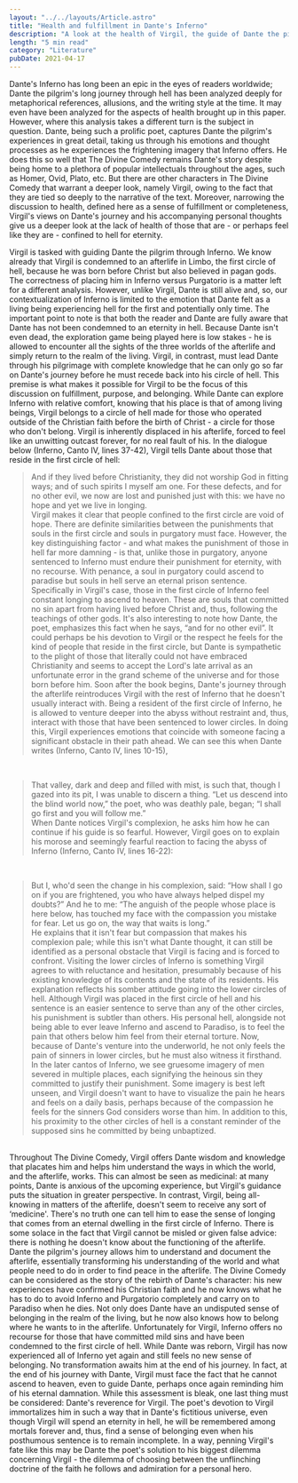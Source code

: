 ```yaml
---
layout: "../../layouts/Article.astro"
title: "Health and fulfillment in Dante's Inferno"
description: "A look at the health of Virgil, the guide of Dante the pilgrim, in Dante's Inferno"
length: "5 min read"
category: "Literature"
pubDate: 2021-04-17
---
```


Dante's Inferno has long been an epic in the eyes of readers worldwide; Dante the
pilgrim's long journey through hell has been analyzed deeply for metaphorical references,
allusions, and the writing style at the time. It may even have been analyzed for the aspects of
health brought up in this paper. However, where this analysis takes a different turn is the subject
in question. Dante, being such a prolific poet, captures Dante the pilgrim's experiences in great
detail, taking us through his emotions and thought processes as he experiences the frightening
imagery that Inferno offers. He does this so well that The Divine Comedy remains Dante's story
despite being home to a plethora of popular intellectuals throughout the ages, such as Homer,
Ovid, Plato, etc. But there are other characters in The Divine Comedy that warrant a deeper look,
namely Virgil, owing to the fact that they are tied so deeply to the narrative of the text.
Moreover, narrowing the discussion to health, defined here as a sense of fulfillment or
completeness, Virgil's views on Dante's journey and his accompanying personal thoughts give
us a deeper look at the lack of health of those that are - or perhaps feel like they are - confined to
hell for eternity.
<br />

Virgil is tasked with guiding Dante the pilgrim through Inferno. We know already that
Virgil is condemned to an afterlife in Limbo, the first circle of hell, because he was born before
Christ but also believed in pagan gods. The correctness of placing him in Inferno versus
Purgatorio is a matter left for a different analysis. However, unlike Virgil, Dante is still alive and,
so, our contextualization of Inferno is limited to the emotion that Dante felt as a living being
experiencing hell for the first and potentially only time. The important point to note is that both
the reader and Dante are fully aware that Dante has not been condemned to an eternity in hell.
Because Dante isn't even dead, the exploration game being played here is low stakes - he is
allowed to encounter all the sights of the three worlds of the afterlife and simply return to the
realm of the living. Virgil, in contrast, must lead Dante through his pilgrimage with complete
knowledge that he can only go so far on Dante's journey before he must recede back into his
circle of hell. This premise is what makes it possible for Virgil to be the focus of this discussion
on fulfillment, purpose, and belonging. While Dante can explore Inferno with relative comfort,
knowing that his place is that of among living beings, Virgil belongs to a circle of hell made for
those who operated outside of the Christian faith before the birth of Christ - a circle for those
who don't belong. Virgil is inherently displaced in his afterlife, forced to feel like an unwitting
outcast forever, for no real fault of his. In the dialogue below (Inferno, Canto IV, lines 37-42),
Virgil tells Dante about those that reside in the first circle of hell:
<br />

> And if they lived before Christianity,
> they did not worship God in fitting ways;
> and of such spirits I myself am one.
> For these defects, and for no other evil,
> we now are lost and punished just with this:
> we have no hope and yet we live in longing.
> <br />
Virgil makes it clear that people confined to the first circle are void of hope. There are
definite similarities between the punishments that souls in the first circle and souls in purgatory
must face. However, the key distinguishing factor - and what makes the punishment of those in
hell far more damning - is that, unlike those in purgatory, anyone sentenced to Inferno must
endure their punishment for eternity, with no recourse. With penance, a soul in purgatory could
ascend to paradise but souls in hell serve an eternal prison sentence. Specifically in Virgil's case,
those in the first circle of Inferno feel constant longing to ascend to heaven. These are souls that
committed no sin apart from having lived before Christ and, thus, following the teachings of
other gods. It's also interesting to note how Dante, the poet, emphasizes this fact when he says,
“and for no other evil”. It could perhaps be his devotion to Virgil or the respect he feels for the
kind of people that reside in the first circle, but Dante is sympathetic to the plight of those that
literally could not have embraced Christianity and seems to accept the Lord's late arrival as an
unfortunate error in the grand scheme of the universe and for those born before him.
Soon after the book begins, Dante's journey through the afterlife reintroduces Virgil with
the rest of Inferno that he doesn't usually interact with. Being a resident of the first circle of
Inferno, he is allowed to venture deeper into the abyss without restraint and, thus, interact with
those that have been sentenced to lower circles. In doing this, Virgil experiences emotions that
coincide with someone facing a significant obstacle in their path ahead. We can see this when
Dante writes (Inferno, Canto IV, lines 10-15),
<br />

> That valley, dark and deep and filled with mist,
> is such that, though I gazed into its pit,
> I was unable to discern a thing.
> “Let us descend into the blind world now,”
> the poet, who was deathly pale, began;
> “I shall go first and you will follow me.”
> <br />
When Dante notices Virgil's complexion, he asks him how he can continue if his guide is
so fearful. However, Virgil goes on to explain his morose and seemingly fearful reaction to
facing the abyss of Inferno (Inferno, Canto IV, lines 16-22):
<br />

> But I, who'd seen the change in his complexion,
> said: “How shall I go on if you are frightened,
> you who have always helped dispel my doubts?”
> And he to me: “The anguish of the people
> whose place is here below, has touched my face
> with the compassion you mistake for fear.
> Let us go on, the way that waits is long.”
> <br />
He explains that it isn't fear but compassion that makes his complexion pale; while this
isn't what Dante thought, it can still be identified as a personal obstacle that Virgil is facing and
is forced to confront. Visiting the lower circles of Inferno is something Virgil agrees to with
reluctance and hesitation, presumably because of his existing knowledge of its contents and the
state of its residents. His explanation reflects his somber attitude going into the lower circles of
hell. Although Virgil was placed in the first circle of hell and his sentence is an easier sentence to
serve than any of the other circles, his punishment is subtler than others. His personal hell,
alongside not being able to ever leave Inferno and ascend to Paradiso, is to feel the pain that
others below him feel from their eternal torture. Now, because of Dante's venture into the
underworld, he not only feels the pain of sinners in lower circles, but he must also witness it
firsthand. In the later cantos of Inferno, we see gruesome imagery of men severed in multiple
places, each signifying the heinous sin they committed to justify their punishment. Some
imagery is best left unseen, and Virgil doesn't want to have to visualize the pain he hears and
feels on a daily basis, perhaps because of the compassion he feels for the sinners God considers
worse than him. In addition to this, his proximity to the other circles of hell is a constant
reminder of the supposed sins he committed by being unbaptized.
<br />
Throughout The Divine Comedy, Virgil offers Dante wisdom and knowledge that
placates him and helps him understand the ways in which the world, and the afterlife, works.
This can almost be seen as medicinal: at many points, Dante is anxious of the upcoming
experience, but Virgil's guidance puts the situation in greater perspective. In contrast, Virgil,
being all-knowing in matters of the afterlife, doesn't seem to receive any sort of ‘medicine'.
There's no truth one can tell him to ease the sense of longing that comes from an eternal
dwelling in the first circle of Inferno. There is some solace in the fact that Virgil cannot be
misled or given false advice: there is nothing he doesn't know about the functioning of the
afterlife.
<br />
Dante the pilgrim's journey allows him to understand and document the afterlife,
essentially transforming his understanding of the world and what people need to do in order to
find peace in the afterlife. The Divine Comedy can be considered as the story of the rebirth of
Dante's character: his new experiences have confirmed his Christian faith and he now knows
what he has to do to avoid Inferno and Purgatorio completely and carry on to Paradiso when he
dies. Not only does Dante have an undisputed sense of belonging in the realm of the living, but
he now also knows how to belong where he wants to in the afterlife. Unfortunately for Virgil,
Inferno offers no recourse for those that have committed mild sins and have been condemned to
the first circle of hell. While Dante was reborn, Virgil has now experienced all of Inferno yet
again and still feels no new sense of belonging. No transformation awaits him at the end of his
journey. In fact, at the end of his journey with Dante, Virgil must face the fact that he cannot
ascend to heaven, even to guide Dante, perhaps once again reminding him of his eternal
damnation. While this assessment is bleak, one last thing must be considered: Dante's reverence
for Virgil. The poet's devotion to Virgil immortalizes him in such a way that in Dante's fictitious
universe, even though Virgil will spend an eternity in hell, he will be remembered among
mortals forever and, thus, find a sense of belonging even when his posthumous sentence is to
remain incomplete. In a way, penning Virgil's fate like this may be Dante the poet's solution to
his biggest dilemma concerning Virgil - the dilemma of choosing between the unflinching
doctrine of the faith he follows and admiration for a personal hero.
